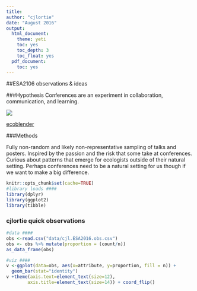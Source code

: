```yaml
---
title:
author: "cjlortie"
date: "August 2016"
output:
  html_document:
    theme: yeti
    toc: yes
    toc_depth: 3
    toc_float: yes
  pdf_document:
    toc: yes
---
```

##ESA2106 observations & ideas

###Hypothesis
Conferences are an experiment in collaboration, communication, and learning.

![](./ecology.jpg)

[ecoblender](http://ecoblender.org)

###Methods

Fully non-random and likely non-representative sampling of talks and posters.
Inspired by the passion and the risk that some take at conferences.
Curious about patterns that emerge for ecologists outside of their natural setting.
Perhaps conferences need to be a natural setting for us though if we want to make a big difference.

```r
knitr::opts_chunk$set(cache=TRUE)
#library loads ####
library(dplyr)
library(ggplot2)
library(tibble)

```

### cjlortie quick observations
```r
#data ####
obs <-read.csv("data/cjl.ESA2016.obs.csv")
obs <- obs %>% mutate(proportion = (count/n))
as_data_frame(obs)

#viz ####
v <-ggplot(data=obs, aes(x=attribute, y=proportion, fill = n)) +
  geom_bar(stat="identity")
v +theme(axis.text=element_text(size=12),
        axis.title=element_text(size=14)) + coord_flip()

```
